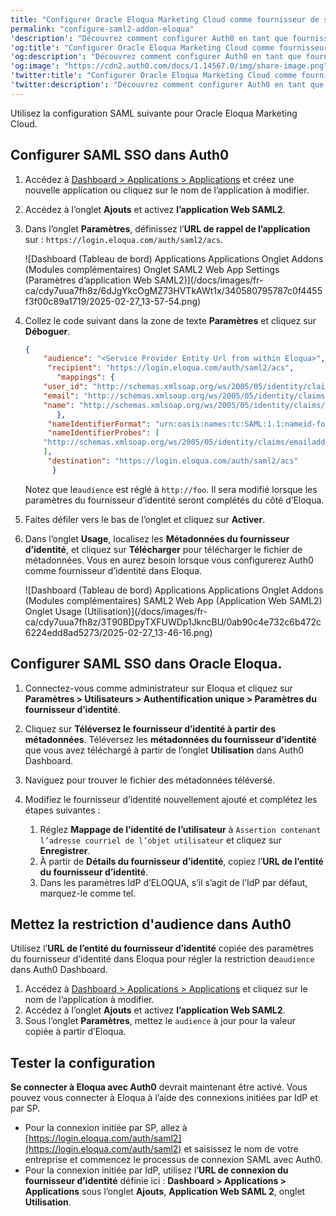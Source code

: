 ```yaml
---
title: "Configurer Oracle Eloqua Marketing Cloud comme fournisseur de services SAML"
permalink: "configure-saml2-addon-eloqua"
'description': "Découvrez comment configurer Auth0 en tant que fournisseur d’identité à l’aide du module complémentaire d’application Web SAML2 pour Oracle Eloqua."
'og:title': "Configurer Oracle Eloqua Marketing Cloud comme fournisseur de services SAML"
'og:description': "Découvrez comment configurer Auth0 en tant que fournisseur d’identité à l’aide du module complémentaire d’application Web SAML2 pour Oracle Eloqua."
'og:image': "https://cdn2.auth0.com/docs/1.14567.0/img/share-image.png"
'twitter:title': "Configurer Oracle Eloqua Marketing Cloud comme fournisseur de services SAML"
'twitter:description': "Découvrez comment configurer Auth0 en tant que fournisseur d’identité à l’aide du module complémentaire d’application Web SAML2 pour Oracle Eloqua."
---
```


Utilisez la configuration <Tooltip href="/docs/docs/fr-ca/glossary?term=security-assertion-markup-language" tip="Security Assertion Markup Language (SAML)
Protocole normalisé permettant à deux parties d’échanger des informations d’authentification sans mot de passe." cta="Voir le glossaire">SAML</Tooltip> suivante pour Oracle Eloqua Marketing Cloud.

## Configurer SAML SSO dans Auth0

1. Accédez à [Dashboard > Applications > Applications](https://manage.auth0.com/#/applications) et créez une nouvelle application ou cliquez sur le nom de l’application à modifier.
2. Accédez à l’onglet **Ajouts** et activez **l’application Web SAML2**.
3. Dans l’onglet **Paramètres**, définissez l’**URL de rappel de l’application** sur : `https://login.eloqua.com/auth/saml2/acs`.

   <Frame>![Dashboard (Tableau de bord) Applications Applications Onglet Addons (Modules complémentaires) Onglet SAML2 Web App Settings (Paramètres d’application Web SAML2)](/docs/images/fr-ca/cdy7uua7fh8z/6dJgYkcOgMZ73HVTkAWt1x/340580795787c0f4455f3f00c89a1719/2025-02-27_13-57-54.png)</Frame>

4. Collez le code suivant dans la zone de texte **Paramètres** et cliquez sur **Déboguer**.

   ```json lines
   {
       "audience": "<Service Provider Entity Url from within Eloqua>",
        "recipient": "https://login.eloqua.com/auth/saml2/acs",
          "mappings": {
       "user_id": "http://schemas.xmlsoap.org/ws/2005/05/identity/claims/nameidentifier",
       "email": "http://schemas.xmlsoap.org/ws/2005/05/identity/claims/emailaddress",
       "name": "http://schemas.xmlsoap.org/ws/2005/05/identity/claims/name",
          },
        "nameIdentifierFormat": "urn:oasis:names:tc:SAML:1.1:nameid-format:emailAddress",
        "nameIdentifierProbes": [
       "http://schemas.xmlsoap.org/ws/2005/05/identity/claims/emailaddress"
       ],
        "destination": "https://login.eloqua.com/auth/saml2/acs"
         }
   ```

   

   

   Notez que le`audience` est réglé à `http://foo`. Il sera modifié lorsque les paramètres du fournisseur d’identité seront complétés du côté d’Eloqua.
5. Faites défiler vers le bas de l’onglet et cliquez sur **Activer**.
6. Dans l’onglet **Usage**, localisez les **Métadonnées du fournisseur d’identité**, et cliquez sur **Télécharger** pour télécharger le fichier de métadonnées. Vous en aurez besoin lorsque vous configurerez Auth0 comme fournisseur d’identité dans Eloqua.

   <Frame>![Dashboard (Tableau de bord) Applications Applications Onglet Addons (Modules complémentaires) SAML2 Web App (Application Web SAML2) Onglet Usage (Utilisation)](/docs/images/fr-ca/cdy7uua7fh8z/3T90BDpyTXFUWDp1JkncBU/0ab90c4e732c6b472c6224edd8ad5273/2025-02-27_13-46-16.png)</Frame>

## Configurer SAML SSO dans Oracle Eloqua.

1. Connectez-vous comme administrateur sur Eloqua et cliquez sur **Paramètres > Utilisateurs > Authentification unique > Paramètres du fournisseur d’identité**.
2. Cliquez sur **Téléversez le fournisseur d’identité à partir des métadonnées**. Téléversez les **métadonnées du fournisseur d’identité** que vous avez téléchargé à partir de l’onglet **Utilisation** dans Auth0 Dashboard.
3. Naviguez pour trouver le fichier des métadonnées téléversé.
4. Modifiez le fournisseur d’identité nouvellement ajouté et complétez les étapes suivantes :

   1. Réglez **Mappage de l’identité de l’utilisateur** à `Assertion contenant l’adresse courriel de l’objet utilisateur` et cliquez sur **Enregistrer**.
   2. À partir de **Détails du fournisseur d’identité**, copiez l’**URL de l’entité du fournisseur d’identité**.
   3. Dans les paramètres IdP d’ELOQUA, s’il s’agit de l’IdP par défaut, marquez-le comme tel.

## Mettez la restriction d'audience dans Auth0

Utilisez l’**URL de l’entité du fournisseur d’identité** copiée des paramètres du fournisseur d’identité dans Eloqua pour régler la restriction de`audience` dans <Tooltip href="/docs/docs/fr-ca/glossary?term=auth0-dashboard" tip="Auth0 Dashboard
Principal produit d’Auth0 pour configurer vos services." cta="Voir le glossaire">Auth0 Dashboard</Tooltip>.

1. Accédez à [Dashboard > Applications > Applications](https://manage.auth0.com/#/applications) et cliquez sur le nom de l’application à modifier.
2. Accédez à l’onglet **Ajouts** et activez **l’application Web SAML2**.
3. Sous l’onglet **Paramètres**, mettez le `audience` à jour pour la valeur copiée à partir d’Eloqua.

## Tester la configuration

**Se connecter à Eloqua avec Auth0** devrait maintenant être activé. Vous pouvez vous connecter à Eloqua à l’aide des connexions initiées par <Tooltip href="/docs/docs/fr-ca/glossary?term=idp" tip="Fournisseur d’identité (IdP)
Service de stockage et de gestion des identités numériques." cta="Voir le glossaire">IdP</Tooltip> et par SP.

* Pour la connexion initiée par SP, allez à [https://login.eloqua.com/auth/saml2](https://login.eloqua.com/auth/saml2) et saisissez le nom de votre entreprise et commencez le processus de connexion SAML avec Auth0.
* Pour la connexion initiée par IdP, utilisez l’**URL de connexion du fournisseur d’identité** définie ici : **Dashboard > Applications > Applications** sous l’onglet **Ajouts**,  **Application Web SAML 2**, onglet **Utilisation**.